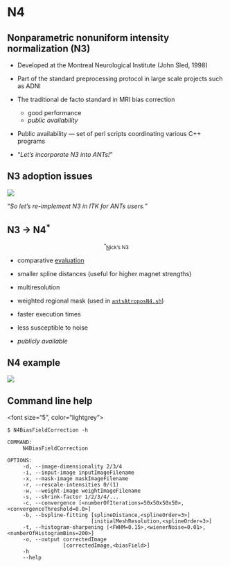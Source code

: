 
# N4

## Nonparametric nonuniform intensity normalization (N3)

* Developed at the Montreal Neurological Institute (John Sled, 1998)

* Part of the standard preprocessing protocol in large scale projects such as ADNI

* The traditional de facto standard in MRI bias correction
    + good performance
    + *public availability*

* Public availability --- set of perl scripts coordinating various C++ programs

* "*Let's incorporate N3 into ANTs!*"

## N3 adoption issues

![](./tools/n4/figures/whyN4.png)

<!-- regular html comment

<div align="center"><img src="./tools/n4/figures/whyN4.png" frameborder="0"></img></div>

-->

"*So let's re-implement N3 in ITK for ANTs users.*"

## N3 -> N4<sup>*</sup>

<p align = "middle"><small><sup>*</sup><u>N</u>ick's N3</small></p>

* comparative [evaluation](http://www.ncbi.nlm.nih.gov/pubmed/20378467)

* smaller spline distances (useful for higher magnet strengths)

* multiresolution

* weighted regional mask (used in [`antsAtroposN4.sh`](https://github.com/stnava/ANTs/blob/master/Scripts/antsAtroposN4.sh))

* faster execution times

* less susceptible to noise

* _publicly available_


## N4 example

![](./tools/n4/figures/KKI2009_MPRAGE_slice150.png)

## Command line help

<font size="5", color="lightgrey">
```
$ N4BiasFieldCorrection -h

COMMAND:
     N4BiasFieldCorrection

OPTIONS:
     -d, --image-dimensionality 2/3/4
     -i, --input-image inputImageFilename
     -x, --mask-image maskImageFilename
     -r, --rescale-intensities 0/(1)
     -w, --weight-image weightImageFilename
     -s, --shrink-factor 1/2/3/4/...
     -c, --convergence [<numberOfIterations=50x50x50x50>,<convergenceThreshold=0.0>]
     -b, --bspline-fitting [splineDistance,<splineOrder=3>]
                           [initialMeshResolution,<splineOrder=3>]
     -t, --histogram-sharpening [<FWHM=0.15>,<wienerNoise=0.01>,<numberOfHistogramBins=200>]
     -o, --output correctedImage
                  [correctedImage,<biasField>]
     -h
     --help
```
</font>
